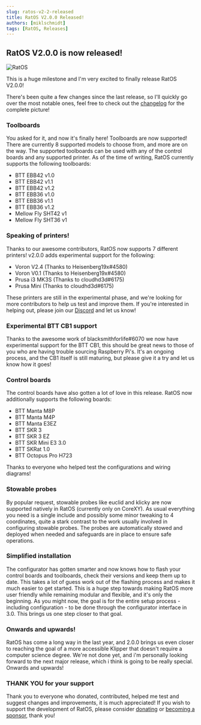 ```yaml
---
slug: ratos-v2-2-released
title: RatOS V2.0.0 Released!
authors: [miklschmidt]
tags: [RatOS, Releases]
---
```


## RatOS V2.0.0 is now released!

![RatOS](/img/logos/Type.png)

This is a huge milestone and I'm very excited to finally release RatOS V2.0.0!

There's been quite a few changes since the last release, so I'll quickly go over the most notable ones, feel free to check out the [changelog](https://os.ratrig.com/changelog#ratos-v20) for the complete picture!

### Toolboards

You asked for it, and now it's finally here! Toolboards are now supported! There are currently 8 supported models to choose from, and more are on the way. The supported toolboards can be used with any of the control boards and any supported printer. As of the time of writing, RatOS currently supports the following toolboards:

-   BTT EBB42 v1.0
-   BTT EBB42 v1.1
-   BTT EBB42 v1.2
-   BTT EBB36 v1.0
-   BTT EBB36 v1.1
-   BTT EBB36 v1.2
-   Mellow Fly SHT42 v1
-   Mellow Fly SHT36 v1

### Speaking of printers!

Thanks to our awesome contributors, RatOS now supports 7 different printers! v2.0.0 adds experimental support for the following:

-   Voron V2.4 (Thanks to Heisenberg19x#4580)
-   Voron V0.1 (Thanks to Heisenberg19x#4580)
-   Prusa i3 MK3S (Thanks to cloudhd3d#6175)
-   Prusa Mini (Thanks to cloudhd3d#6175)

These printers are still in the experimental phase, and we're looking for more contributors to help us test and improve them. If you're interested in helping out, please join our [Discord](https://discord.gg/ratrig) and let us know!

### Experimental BTT CB1 support

Thanks to the awesome work of blacksmithforlife#6070 we now have experimental support for the BTT CB1, this should be great news to those of you who are having trouble sourcing Raspberry Pi's. It's an ongoing process, and the CB1 itself is still maturing, but please give it a try and let us know how it goes!

### Control boards

The control boards have also gotten a lot of love in this release. RatOS now additionally supports the following boards:

-   BTT Manta M8P
-   BTT Manta M4P
-   BTT Manta E3EZ
-   BTT SKR 3
-   BTT SKR 3 EZ
-   BTT SKR Mini E3 3.0
-   BTT SKRat 1.0
-   BTT Octopus Pro H723

Thanks to everyone who helped test the configurations and wiring diagrams!

### Stowable probes

By popular request, stowable probes like euclid and klicky are now supported natively in RatOS (currently only on CoreXY). As usual everything you need is a single include and possibly some minor tweaking to 4 coordinates, quite a stark contrast to the work usually involved in configuring stowable probes. The probes are automatically stowed and deployed when needed and safeguards are in place to ensure safe operations.

### Simplified installation

The configurator has gotten smarter and now knows how to flash your control boards and toolboards, check their versions and keep them up to date. This takes a lot of guess work out of the flashing process and makes it much easier to get started. This is a huge step towards making RatOS more user friendly while remaining modular and flexible, and it's only the beginning. As you might now, the goal is for the entire setup process - including configuration - to be done through the configurator interface in 3.0. This brings us one step closer to that goal.

### Onwards and upwards!

RatOS has come a long way in the last year, and 2.0.0 brings us even closer to reaching the goal of a more accessible Klipper that doesn't require a computer science degree. We're not done yet, and i'm personally looking forward to the next major release, which i think is going to be really special. Onwards and upwards!

### THANK YOU for your support

Thank you to everyone who donated, contributed, helped me test and suggest changes and improvements, it is much appreciated!
If you wish to support the development of RatOS, please consider [donating](https://paypal.me/miklschmidt) or [becoming a sponsor](https://github.com/sponsors/miklschmidt), thank you!
